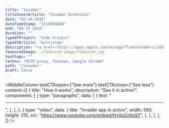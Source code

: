 ```yaml
---
title: "Invader"
titleInnerArticle: "Invader Extension"
date: "02-19-2018"
dateTimeStamp: "1518994800"
end: "04-15-2018"
duration: ""
typeOfProject: "Side Project"
typeOfArticle: "multistep"
description: "<a href='https://apps.apple.com/au/app/flashinvaders/id895180919' target='_blank'>Flashinvader<a> is a popular mobile game that allows you to take pictures of Space Invaders Street Art and earn in-game points.<br>As a side project, I envisioned to promote this app by adding new non-official features. This way anybody, anywhere would be able to play the game!<br><br>On the technical side, I developed a Google Chrome extension that uses Google Street View and the existing image recognition system to scan more invaders.<br><br>Read the <a href='https://medium.com/@adrienrahier/how-i-chased-space-invaders-17000kms-far-from-home-754efc434ac8' target='_blank'>full blog-post<a>."
featuredImage: ./featured-image/featured.jpg
hashtags: ""
techno: "MITM proxy, Postman, Google Chrome"
path: "/invader"
draft: false
---
```


<MiddleColumn
	textCTAopen={"See more"}
	textCTAclose={"See less"}
	content={[
		{
			title: "How it works",
			description: "See it in action!",
			components: [
				{
					type: "paragraphs",
					data: [
						{
							text: "<hr>",
						},
					],
				},
				{
					type: "video",
					data: {
						title: "Invader app in action",
						width: 560,
						height: 315,
						src: "https://www.youtube.com/embed/HyVoZvltxQY",
					},
				},
			],
		},
	]}
/>
